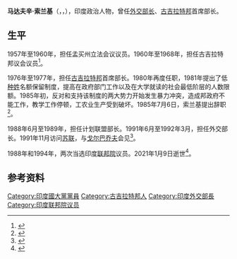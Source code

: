 {{Infobox officeholder
| name = 马达夫辛·索兰基
| native_name = Madhavsinh Solanki
| image = 
| birth_date = {{Birth date|1927|7|30|df=y}}
| birth_place = [[英属印度诸省|英属印度诸省]][[巴罗达土邦|巴罗达土邦]][[马赫萨那县|马赫萨那县]]
| death_date = {{Death date and age|2021|1|9|1927|7|30|df=y}}
| death_place = 印度[[古吉拉特邦|古吉拉特邦]][[甘地讷格尔|甘地讷格尔]]
| nationality = {{IND}}
| office = 印度[[外交部长|外交部长]]
| predecessor = [[维达·查兰·舒克拉|维达·查兰·舒克拉]]
| successor = [[纳拉辛哈·拉奥|纳拉辛哈·拉奥]]
| term_start = 1991年6月21日
| term_end = 1992年3月31日
| office1 = [[古吉拉特邦|古吉拉特邦]]首席部长
| term_start1 = 1976年12月24日
| term_end1 = 1977年4月10日
| term_start2 = 1980年6月7日
| term_end2 = 1985年7月6日
| term_start3 = 1989年12月10日
| term_end3 = 1990年3月4日
| party = [[印度国民大会党|印度国民大会党]]
| children = 3
| religion =
}}

'''马达夫辛·索兰基'''（{{lang-gu|માધવસિંહ સોલંકી}}，{{lang-en|Madhavsinh Solanki}}，{{bd|1927年|7月30日|2021年|1月9日|catIdx=Solanki}}），印度政治人物，曾任[[外交部长|外交部长]]、[[古吉拉特邦|古吉拉特邦]]首席部长。

== 生平 ==
1957年至1960年，担任孟买州立法会议议员。1960年至1968年，担任古吉拉特邦议会议员<ref>{{cite web |title=Veteran Congress leader Madhavsinh Solanki passes away at 93 |url=https://indianexpress.com/article/india/veteran-congress-leader-madhavsinh-solanki-passes-away-at-93-7139152/ |publisher=Indian Express |language=en |date=2021-01-09}}</ref>。

1976年至1977年，担任[[古吉拉特邦|古吉拉特邦]]首席部长。1980年再度任职，1981年提出了低[[种姓制度|种姓]]名额保留制度，提高在政府部门工作以及在大学就读的社会最低阶层的人数限额。1985年初，反对和支持该制度的两大势力开始发生暴力冲突，造成邦政府不能工作，教学工作停顿，工农业生产受到破坏。1985年7月6日，索兰基提出辞职<ref>{{cite news |title=印度古吉拉特邦首席部长辞职 暴力冲突四个月丧生二百人 |work=[[人民日报|人民日报]] |date=1985-07-08 |page=6}}</ref>。

1988年6月至1989年，担任计划联盟部长。1991年6月至1992年3月，担任外交部长。1991年11月访问[[苏联|苏联]]，与[[米哈伊尔·谢尔盖耶维奇·戈尔巴乔夫|戈尔巴乔夫]]会见<ref>{{cite news |title=苏联总统会见印度外长 |work=人民日报 |date=1991-11-17 |page=6}}</ref>。

1988年和1994年，两次当选印度[[联邦院_(印度)|联邦院]]议员。2021年1月9日逝世<ref>{{cite web |title=Former Gujarat CM Madhavsinh Solanki dies at 94 |url=https://www.indiatoday.in/india/story/former-gujarat-cm-madhavsinh-solanki-dies-94-age-1757348-2021-01-09 |publisher=India Today |language=en |date=2021-01-10}}</ref>。
==参考资料==
{{reflist}}
{{Authority control}}
{{DEFAULTSORT:Solanki, Madhavsinh}}
[[Category:印度國大黨黨員|Category:印度國大黨黨員]]
[[Category:古吉拉特邦人|Category:古吉拉特邦人]]
[[Category:印度外交部長|Category:印度外交部長]]
[[Category:印度联邦院议员|Category:印度联邦院议员]]